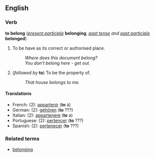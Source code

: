 ==English==
===Verb===
'''to belong''' (''[[present participle]]'' '''belonging''', ''[[past tense]] and [[past participle]]'' '''belonged''')

#To be have as its correct or authorised place.
#:''Where does this document belong?''
#:''You don't belong here - get out.''
#(''followed by'' '''to''') To be the property of.
#:''That house belongs to me.''

====Translations====
*French: (2): [[appartenir]] ('''to''' à)
*German: (2): [[gehören]] ('''to''' ???)
*Italian: (2): [[appartenere]] ('''to''' a)
*Portuguese: (2): [[pertencer]] ('''to''' ???)
*Spanish: (2): [[pertenecer]] ('''to''' ???)

===Related terms===
*[[belonging]]